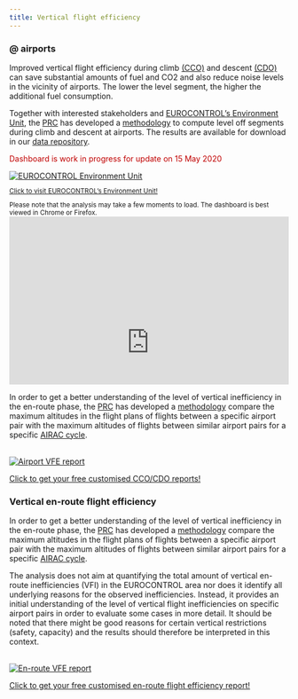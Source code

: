```yaml
---
title: Vertical flight efficiency
---
```


<style type="text/css">
.img-responsive {
    margin: 0 auto;
    max-width: 75%
}

.resp-container {
    position: relative;
    overflow: hidden;
    padding-top: 60.0%;
}

.resp-iframe {
    position: absolute;
    top: 0;
    left: 0;
    width: 100%;
    height: 150%;
    border: 0;
}
</style>

### @ airports
<div class="container">
<div class="row align-items-start">
<div class="col-sm-9">
Improved vertical flight efficiency during climb [(CCO)](/acronym/cco/) and descent [(CDO)](/acronym/cdo/) can save substantial amounts of fuel and CO2 and also reduce noise levels in the vicinity of airports. The lower the level segment, the higher the additional fuel consumption.

Together with interested stakeholders and [EUROCONTROL's Environment Unit][env_unit], the [PRC](/about/prc/) has developed a [methodology](/methodology/cd-vertical-flight-efficiency-pi/) to compute level off segments during climb and descent at airports. The results are available for download in our [data repository](/data/). 

<p style="color:#c00000">Dashboard is work in progress for update on 15 May 2020</p> 
</div>
<div class="col-sm-3">
<div class="card border-0"><a href="https://www.eurocontrol.int/environment" target="_blank">
  <img class="card-img-top" src="/images/eff/ectl_env1.jpg" alt="EUROCONTROL Environment Unit">
  <div class="card-body"><small><p class="card-text">Click to visit EUROCONTROL's Environment Unit! <i class='fas fa-xs fa-external-link-alt'></i></p></a></small></div>
</div></div></div></div>
<small>Please note that the analysis may take a few moments to load. The dashboard is best viewed in Chrome or Firefox.</small>
<div class="resp-container">
<iframe class="resp-iframe" src="https://datastudio.google.com/embed/reporting/5c5d8013-1875-4fbd-a8f6-425fde4ad818/page/wzVLB" frameborder="0" style="border:0" allowfullscreen></iframe>
</div>

<div class="row align-items-start">
<div class="col-sm-8">
In order to get a better understanding of the level of vertical inefficiency in the en-route phase, the [PRC](/about/prc/) has developed a [methodology](/methodology/en-route-vertical-flight-efficiency-pi/) compare the maximum altitudes in the flight plans of flights between a specific airport pair with the maximum altitudes of flights between similar airport pairs for a specific [AIRAC cycle](https://www.nm.eurocontrol.int/RAD/common/airac_dates.html). 
</div>
<br>
<div class="col-sm-4">
<div class="card border-0"><a href="https://docs.google.com/forms/d/1DpbdlNX_DOEAp4vMdAM5L6vrrC4U5MIW9DDGEZmaTo4/viewform?edit_requested=true" target="_blank">
  <img class="card-img-top" src="/images/eff/cdo_icon.jpg" alt="Airport VFE report">
  <div class="card-body"><p class="card-text">Click to get your free customised CCO/CDO reports!</p></div></a>
</div></div></div>

### Vertical en-route flight efficiency
<div class="container">
<div class="row align-items-start">
<div class="col-sm-8">
In order to get a better understanding of the level of vertical inefficiency in the en-route phase, the [PRC](/about/prc/) has developed a [methodology](/methodology/en-route-vertical-flight-efficiency-pi/) compare the maximum altitudes in the flight plans of flights between a specific airport pair with the maximum altitudes of flights between similar airport pairs for a specific [AIRAC cycle](https://www.nm.eurocontrol.int/RAD/common/airac_dates.html).

The analysis does not aim at quantifying the total amount of vertical en-route inefficiencies (VFI) in the EUROCONTROL area nor does it identify all underlying reasons for the observed inefficiencies. Instead, it provides an initial understanding of the level of vertical flight inefficiencies on specific airport pairs in order to evaluate some cases in more detail. It should be noted that there might be good reasons for certain vertical restrictions (safety, capacity) and the results should therefore be interpreted in this context. 
</div>
<br>
<div class="col-sm-4">
<div class="card border-0"><a href="https://docs.google.com/forms/d/e/1FAIpQLSchVvk9i76lC0DP1g3nc5MWeFueavX-0f2PR4odAVftlj8fLw/viewform?edit_requested=true" target="_blank">
  <img class="card-img-top" src="/images/eff/vfe_ert.jpg" alt="En-route VFE report">
  <div class="card-body"><p class="card-text">Click to get your free customised en-route flight efficiency report!</p></div></a>
</div></div></div></div>

[vfews]: https://www.eurocontrol.int/news/reducing-vertical-flight-inefficiency-vfe-improve-network-performance "Vertical Flight Efficiency workshop, Nov 2018"
[env_unit]: https://www.eurocontrol.int/environment "EUROCONTROL Environmnet Unit"